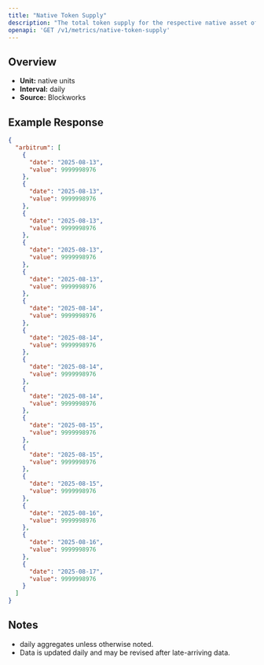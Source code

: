 ```yaml
---
title: "Native Token Supply"
description: "The total token supply for the respective native asset of that chain. Inclusive of all locked tokens."
openapi: 'GET /v1/metrics/native-token-supply'
---
```


## Overview

- **Unit:** native units
- **Interval:** daily
- **Source:** Blockworks

## Example Response

```json
{
  "arbitrum": [
    {
      "date": "2025-08-13",
      "value": 9999998976
    },
    {
      "date": "2025-08-13",
      "value": 9999998976
    },
    {
      "date": "2025-08-13",
      "value": 9999998976
    },
    {
      "date": "2025-08-13",
      "value": 9999998976
    },
    {
      "date": "2025-08-13",
      "value": 9999998976
    },
    {
      "date": "2025-08-14",
      "value": 9999998976
    },
    {
      "date": "2025-08-14",
      "value": 9999998976
    },
    {
      "date": "2025-08-14",
      "value": 9999998976
    },
    {
      "date": "2025-08-14",
      "value": 9999998976
    },
    {
      "date": "2025-08-15",
      "value": 9999998976
    },
    {
      "date": "2025-08-15",
      "value": 9999998976
    },
    {
      "date": "2025-08-15",
      "value": 9999998976
    },
    {
      "date": "2025-08-16",
      "value": 9999998976
    },
    {
      "date": "2025-08-16",
      "value": 9999998976
    },
    {
      "date": "2025-08-17",
      "value": 9999998976
    }
  ]
}
```

## Notes
- daily aggregates unless otherwise noted.
- Data is updated daily and may be revised after late-arriving data.
